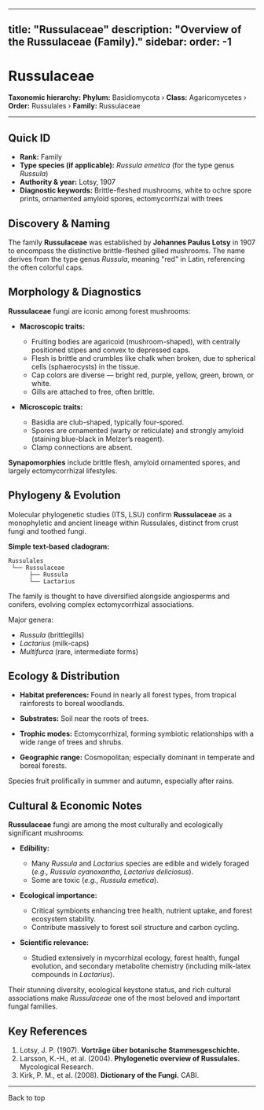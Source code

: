 
---
title: "Russulaceae"
description: "Overview of the Russulaceae (Family)."
sidebar:
  order: -1
---


# Russulaceae <Badge variant="note" text="Family" />

**Taxonomic hierarchy:** **Phylum:** Basidiomycota › **Class:** Agaricomycetes › **Order:** Russulales › **Family:** Russulaceae

---

## Quick ID
* **Rank:** Family  
* **Type species (if applicable):** _Russula emetica_ (for the type genus _Russula_)  
* **Authority & year:** Lotsy, 1907  
* **Diagnostic keywords:** Brittle-fleshed mushrooms, white to ochre spore prints, ornamented amyloid spores, ectomycorrhizal with trees  

## Discovery & Naming
The family **Russulaceae** was established by **Johannes Paulus Lotsy** in 1907 to encompass the distinctive brittle-fleshed gilled mushrooms. The name derives from the type genus _Russula_, meaning "red" in Latin, referencing the often colorful caps.

## Morphology & Diagnostics
**Russulaceae** fungi are iconic among forest mushrooms:

- **Macroscopic traits:**
  - Fruiting bodies are agaricoid (mushroom-shaped), with centrally positioned stipes and convex to depressed caps.
  - Flesh is brittle and crumbles like chalk when broken, due to spherical cells (sphaerocysts) in the tissue.
  - Cap colors are diverse — bright red, purple, yellow, green, brown, or white.
  - Gills are attached to free, often brittle.

- **Microscopic traits:**
  - Basidia are club-shaped, typically four-spored.
  - Spores are ornamented (warty or reticulate) and strongly amyloid (staining blue-black in Melzer’s reagent).
  - Clamp connections are absent.

**Synapomorphies** include brittle flesh, amyloid ornamented spores, and largely ectomycorrhizal lifestyles.

## Phylogeny & Evolution
Molecular phylogenetic studies (ITS, LSU) confirm **Russulaceae** as a monophyletic and ancient lineage within Russulales, distinct from crust fungi and toothed fungi.

**Simple text-based cladogram:**
```
Russulales
 └── Russulaceae
      ├── Russula
      └── Lactarius
```
The family is thought to have diversified alongside angiosperms and conifers, evolving complex ectomycorrhizal associations.

Major genera:

- _Russula_ (brittlegills)
- _Lactarius_ (milk-caps)
- _Multifurca_ (rare, intermediate forms)

## Ecology & Distribution
- **Habitat preferences:** Found in nearly all forest types, from tropical rainforests to boreal woodlands.
- **Substrates:** Soil near the roots of trees.
- **Trophic modes:** Ectomycorrhizal, forming symbiotic relationships with a wide range of trees and shrubs.

- **Geographic range:** Cosmopolitan; especially dominant in temperate and boreal forests.

Species fruit prolifically in summer and autumn, especially after rains.

## Cultural & Economic Notes
**Russulaceae** fungi are among the most culturally and ecologically significant mushrooms:

- **Edibility:**
  - Many _Russula_ and _Lactarius_ species are edible and widely foraged (_e.g.,_ _Russula cyanoxantha_, _Lactarius deliciosus_).
  - Some are toxic (_e.g.,_ _Russula emetica_).

- **Ecological importance:**
  - Critical symbionts enhancing tree health, nutrient uptake, and forest ecosystem stability.
  - Contribute massively to forest soil structure and carbon cycling.

- **Scientific relevance:**
  - Studied extensively in mycorrhizal ecology, forest health, fungal evolution, and secondary metabolite chemistry (including milk-latex compounds in _Lactarius_).

Their stunning diversity, ecological keystone status, and rich cultural associations make _Russulaceae_ one of the most beloved and important fungal families.

## Key References
1. Lotsy, J. P. (1907). **Vorträge über botanische Stammesgeschichte.**  
2. Larsson, K.-H., et al. (2004). **Phylogenetic overview of Russulales.** Mycological Research.  
3. Kirk, P. M., et al. (2008). **Dictionary of the Fungi.** CABI.

---

<LinkButton href="#top" variant="minimal" icon="arrow-up">
  Back to top
</LinkButton>
